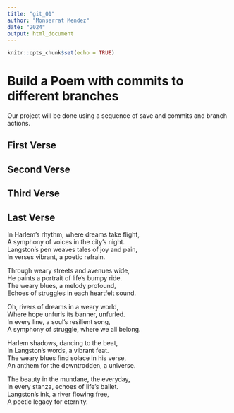 ```yaml
---
title: "git_01"
author: "Monserrat Mendez"
date: "2024" 
output: html_document
---
```


```r
knitr::opts_chunk$set(echo = TRUE)
```
# Build a Poem with commits to different branches
Our project will be done using a sequence of save and commits and branch actions.
<!-- Do not modify or change any text in "!--" bracketed areas such as this --- these are instructions to
you, if you change any of this the git program will notice it and compromise your git merging strategy !-->

## First Verse 
<!--Put the first five lines of a poem by Lewis Carrol in this section!-->

## Second Verse
<!--Put the first five lines of a poem by Robert Frost here!-->

## Third Verse
<!--Put the first two verses of The Walrus and the Carpenter here!-->

## Last Verse
<!--Put a short poem you created using chatGPT of 20 to 30 lines,here!-->
In Harlem’s rhythm, where dreams take flight,  
A symphony of voices in the city’s night.  
Langston’s pen weaves tales of joy and pain,  
In verses vibrant, a poetic refrain.  
  
Through weary streets and avenues wide,  
He paints a portrait of life’s bumpy ride.  
The weary blues, a melody profound,  
Echoes of struggles in each heartfelt sound.  
  
Oh, rivers of dreams in a weary world,  
Where hope unfurls its banner, unfurled.  
In every line, a soul’s resilient song,  
A symphony of struggle, where we all belong.  
  
Harlem shadows, dancing to the beat,  
In Langston’s words, a vibrant feat.  
The weary blues find solace in his verse,  
An anthem for the downtrodden, a universe.  
  
The beauty in the mundane, the everyday,  
In every stanza, echoes of life’s ballet.  
Langston’s ink, a river flowing free,  
A poetic legacy for eternity.  
  